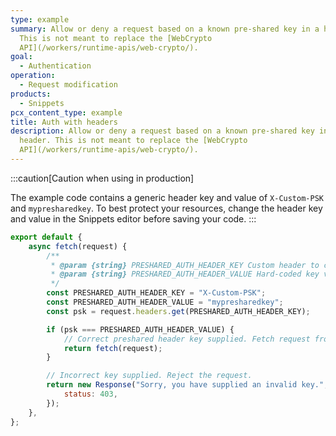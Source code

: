 ```yaml
---
type: example
summary: Allow or deny a request based on a known pre-shared key in a header.
  This is not meant to replace the [WebCrypto
  API](/workers/runtime-apis/web-crypto/).
goal:
  - Authentication
operation:
  - Request modification
products:
  - Snippets
pcx_content_type: example
title: Auth with headers
description: Allow or deny a request based on a known pre-shared key in a
  header. This is not meant to replace the [WebCrypto
  API](/workers/runtime-apis/web-crypto/).
---
```


:::caution[Caution when using in production]

The example code contains a generic header key and value of `X-Custom-PSK` and `mypresharedkey`. To best protect your resources, change the header key and value in the Snippets editor before saving your code.
:::

```js
export default {
	async fetch(request) {
		/**
		 * @param {string} PRESHARED_AUTH_HEADER_KEY Custom header to check for key
		 * @param {string} PRESHARED_AUTH_HEADER_VALUE Hard-coded key value
		 */
		const PRESHARED_AUTH_HEADER_KEY = "X-Custom-PSK";
		const PRESHARED_AUTH_HEADER_VALUE = "mypresharedkey";
		const psk = request.headers.get(PRESHARED_AUTH_HEADER_KEY);

		if (psk === PRESHARED_AUTH_HEADER_VALUE) {
			// Correct preshared header key supplied. Fetch request from origin.
			return fetch(request);
		}

		// Incorrect key supplied. Reject the request.
		return new Response("Sorry, you have supplied an invalid key.", {
			status: 403,
		});
	},
};
```
